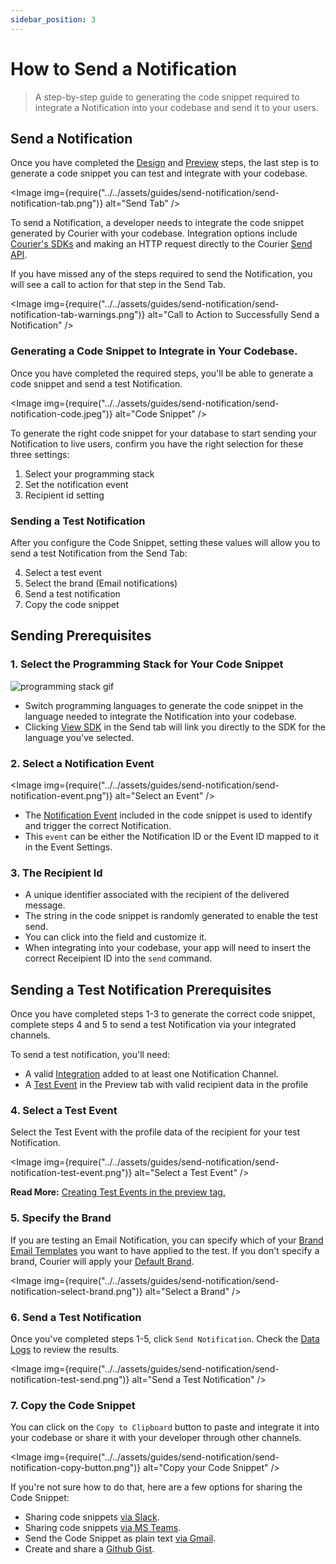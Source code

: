 ```yaml
---
sidebar_position: 3
---
```



# How to Send a Notification

> A step-by-step guide to generating the code snippet required to integrate a Notification into your codebase and send it to your users.

## Send a Notification

Once you have completed the [Design](design-a-notification.mdx) and [Preview](how-to-preview-notification.mdx) steps, the last step is to generate a code snippet you can test and integrate with your codebase.

<Image
  img={require("../../assets/guides/send-notification/send-notification-tab.png")}
  alt="Send Tab"
/>

To send a Notification, a developer needs to integrate the code snippet generated by Courier with your codebase. Integration options include [Courier's SDKs](https://github.com/trycourier) and making an HTTP request directly to the Courier [Send API](../../reference/send/intro.mdx).

If you have missed any of the steps required to send the Notification, you will see a call to action for that step in the Send Tab.

<Image
  img={require("../../assets/guides/send-notification/send-notification-tab-warnings.png")}
  alt="Call to Action to Successfully Send a Notification"
/>

### Generating a Code Snippet to Integrate in Your Codebase.

Once you have completed the required steps, you'll be able to generate a code snippet and send a test Notification. 

<Image
  img={require("../../assets/guides/send-notification/send-notification-code.jpeg")}
  alt="Code Snippet"
/>

To generate the right code snippet for your database to start sending your Notification to live users, confirm you have the right selection for these three settings:

1. Select your programming stack
2. Set the notification event
3. Recipient id setting

### Sending a Test Notification

After you configure the Code Snippet, setting these values will allow you to send a test Notification from the Send Tab:

4. Select a test event
5. Select the brand (Email notifications)
6. Send a test notification
7. Copy the code snippet

## Sending Prerequisites

### 1. Select the Programming Stack for Your Code Snippet

<GifWrapper width={952} height={300} caption="Choose Your Programming Stack">

![programming stack gif](../../assets/guides/send-notification/send-notification-code-stack.gif)

</GifWrapper>

- Switch programming languages to generate the code snippet in the language needed to integrate the Notification into your codebase. 
- Clicking [View SDK](https://github.com/trycourier) in the Send tab will link you directly to the SDK for the language you've selected.

### 2. Select a Notification Event

<Image
  img={require("../../assets/guides/send-notification/send-notification-event.png")}
  alt="Select an Event"
/>

- The [Notification Event](https://help.courier.com/en/articles/4189555-send-basics-how-notifications-are-triggered-and-sent-with-courier) included in the code snippet is used to identify and trigger the correct Notification. <!-- Link follow-up doc -->
- This `event` can be either the Notification ID or the Event ID mapped to it in the Event Settings.

### 3. The Recipient Id

- A unique identifier associated with the recipient of the delivered message.
- The string in the code snippet is randomly generated to enable the test send.
- You can click into the field and customize it.
- When integrating into your codebase, your app will need to insert the correct Receipient ID into the `send` command.

## Sending a Test Notification Prerequisites

Once you have completed steps 1-3 to generate the correct code snippet, complete steps 4 and 5 to send a test Notification via your integrated channels.

To send a test notification, you'll need:

- A valid [Integration](https://help.courier.com/en/articles/4382644-how-to-add-an-integration-to-a-channel) added to at least one Notification Channel. <!-- Link follow-up doc -->
- A [Test Event](how-to-preview-notification.mdx) in the Preview tab with valid recipient data in the profile 

### 4. Select a Test Event

Select the Test Event with the profile data of the recipient for your test Notification. 

<Image
  img={require("../../assets/guides/send-notification/send-notification-test-event.png")}
  alt="Select a Test Event"
/>

**Read More:** [Creating Test Events in the preview tag.](how-to-preview-notification.mdx)

### 5. Specify the Brand

If you are testing an Email Notification, you can specify which of your [Brand Email Templates](../brands/how-to-use-brands-to-customize.mdx) you want to have applied to the test. If you don't specify a brand, Courier will apply your [Default Brand](../brands/customize-default-brand.mdx).

<Image
  img={require("../../assets/guides/send-notification/send-notification-select-brand.png")}
  alt="Select a Brand"
/>

### 6. Send a Test Notification

Once you've completed steps 1-5, click `Send Notification`. Check the [Data Logs](https://help.courier.com/en/articles/4364860-using-the-notification-data-logs) to review the results.
<!-- Link follow-up doc -->
<Image
  img={require("../../assets/guides/send-notification/send-notification-test-send.png")}
  alt="Send a Test Notification"
/>

### 7. Copy the Code Snippet

You can click on the `Copy to Clipboard` button to paste and integrate it into your codebase or share it with your developer through other channels.

<Image
  img={require("../../assets/guides/send-notification/send-notification-copy-button.png")}
  alt="Copy your Code Snippet"
/>

If you're not sure how to do that, here are a few options for sharing the Code Snippet:

- Sharing code snippets [via Slack](https://slack.com/slack-tips/share-code-snippets).
- Sharing code snippets [via MS Teams](https://support.microsoft.com/en-us/office/send-code-snippets-in-a-message-in-teams-5406fe2b-2771-4b9a-bd73-656914f6ab3c).
- Send the Code Snippet as plain text [via Gmail](https://www.lifewire.com/how-to-send-a-message-in-plain-text-from-gmail-1171963#:~:text=To%20send%20an%20email%20in,re%2Dselect%20the%20menu%20option.).
- Create and share a [Github Gist](https://docs.github.com/en/github/writing-on-github/creating-gists#creating-a-gist).